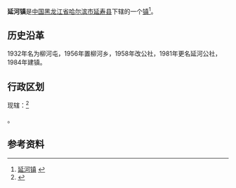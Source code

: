 {{中国乡级行政区|23/01/29/104/000
| 行政区全称 = 延河镇
| 上级行政区 = [[黑龙江省|黑龙江省]][[哈尔滨市|哈尔滨市]][[延寿县|延寿县]]
| 行政区类别 = [[镇|镇]]
| LowerDivisions = 14个村委会
| 总面积 = 130平方公里
| 户籍人口 = 1.4万
| 常住人口 = 
| 行政区划 = 
| 官方网站 =
| 邮政编码 =150000
| 毗邻行政区 =
}}

'''延河镇'''是[[中国|中国]][[黑龙江省|黑龙江省]][[哈尔滨市|哈尔滨市]][[延寿县|延寿县]]下辖的一个[[镇|镇]]<ref>[http://www.chinaquhua.cn/heilongjiang/ 延河镇] {{webarchive|url=https://web.archive.org/web/20110822123644/http://www.chinaquhua.cn/heilongjiang/ |date=2011-08-22 }}</ref>。

==历史沿革==
1932年名为柳河屯，1956年置柳河乡，1958年改公社，1981年更名延河公社，1984年建镇。

==行政区划==
现辖：<ref>{{PRC admin/ref sgc|23/01/29/104/000}}</ref>

{{PRC admin/children|23/01/29/104/000}}。

==参考资料==
{{reflist}}

{{PRC admin/navcat|23/01/29/104/000}}